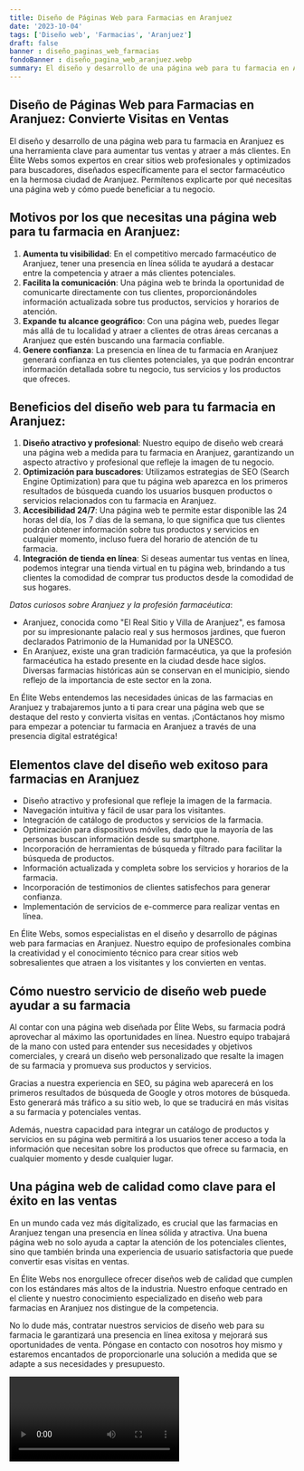 ```yaml
---
title: Diseño de Páginas Web para Farmacias en Aranjuez
date: '2023-10-04'
tags: ['Diseño web', 'Farmacias', 'Aranjuez']
draft: false
banner : diseño_paginas_web_farmacias
fondoBanner : diseño_pagina_web_aranjuez.webp
summary: El diseño y desarrollo de una página web para tu farmacia en Aranjuez es una herramienta clave para aumentar tus ventas y atraer a más clientes. En Élite Webs somos expertos en crear sitios web profesionales y optimizados para buscadores, diseñados específicamente para el sector farmacéutico en la hermosa ciudad de Aranjuez. Permítenos explicarte por qué necesitas una página web y cómo puede beneficiar a tu negocio.
---
```


## Diseño de Páginas Web para Farmacias en Aranjuez: Convierte Visitas en Ventas

El diseño y desarrollo de una página web para tu farmacia en Aranjuez es una herramienta clave para aumentar tus ventas y atraer a más clientes. En Élite Webs somos expertos en crear sitios web profesionales y optimizados para buscadores, diseñados específicamente para el sector farmacéutico en la hermosa ciudad de Aranjuez. Permítenos explicarte por qué necesitas una página web y cómo puede beneficiar a tu negocio.

## Motivos por los que necesitas una página web para tu farmacia en Aranjuez:

1. **Aumenta tu visibilidad**: En el competitivo mercado farmacéutico de Aranjuez, tener una presencia en línea sólida te ayudará a destacar entre la competencia y atraer a más clientes potenciales.
2. **Facilita la comunicación**: Una página web te brinda la oportunidad de comunicarte directamente con tus clientes, proporcionándoles información actualizada sobre tus productos, servicios y horarios de atención.
3. **Expande tu alcance geográfico**: Con una página web, puedes llegar más allá de tu localidad y atraer a clientes de otras áreas cercanas a Aranjuez que estén buscando una farmacia confiable.
4. **Genere confianza**: La presencia en línea de tu farmacia en Aranjuez generará confianza en tus clientes potenciales, ya que podrán encontrar información detallada sobre tu negocio, tus servicios y los productos que ofreces.

## Beneficios del diseño web para tu farmacia en Aranjuez:

1. **Diseño atractivo y profesional**: Nuestro equipo de diseño web creará una página web a medida para tu farmacia en Aranjuez, garantizando un aspecto atractivo y profesional que refleje la imagen de tu negocio.
2. **Optimización para buscadores**: Utilizamos estrategias de SEO (Search Engine Optimization) para que tu página web aparezca en los primeros resultados de búsqueda cuando los usuarios busquen productos o servicios relacionados con tu farmacia en Aranjuez.
3. **Accesibilidad 24/7**: Una página web te permite estar disponible las 24 horas del día, los 7 días de la semana, lo que significa que tus clientes podrán obtener información sobre tus productos y servicios en cualquier momento, incluso fuera del horario de atención de tu farmacia.
4. **Integración de tienda en línea**: Si deseas aumentar tus ventas en línea, podemos integrar una tienda virtual en tu página web, brindando a tus clientes la comodidad de comprar tus productos desde la comodidad de sus hogares.

*Datos curiosos sobre Aranjuez y la profesión farmacéutica*:

- Aranjuez, conocida como "El Real Sitio y Villa de Aranjuez", es famosa por su impresionante palacio real y sus hermosos jardines, que fueron declarados Patrimonio de la Humanidad por la UNESCO.
- En Aranjuez, existe una gran tradición farmacéutica, ya que la profesión farmacéutica ha estado presente en la ciudad desde hace siglos. Diversas farmacias históricas aún se conservan en el municipio, siendo reflejo de la importancia de este sector en la zona.

En Élite Webs entendemos las necesidades únicas de las farmacias en Aranjuez y trabajaremos junto a ti para crear una página web que se destaque del resto y convierta visitas en ventas. ¡Contáctanos hoy mismo para empezar a potenciar tu farmacia en Aranjuez a través de una presencia digital estratégica!

<GifSeo />

<Cta />

## Elementos clave del diseño web exitoso para farmacias en Aranjuez

- Diseño atractivo y profesional que refleje la imagen de la farmacia.
- Navegación intuitiva y fácil de usar para los visitantes.
- Integración de catálogo de productos y servicios de la farmacia.
- Optimización para dispositivos móviles, dado que la mayoría de las personas buscan información desde su smartphone.
- Incorporación de herramientas de búsqueda y filtrado para facilitar la búsqueda de productos.
- Información actualizada y completa sobre los servicios y horarios de la farmacia.
- Incorporación de testimonios de clientes satisfechos para generar confianza.
- Implementación de servicios de e-commerce para realizar ventas en línea.

En Élite Webs, somos especialistas en el diseño y desarrollo de páginas web para farmacias en Aranjuez. Nuestro equipo de profesionales combina la creatividad y el conocimiento técnico para crear sitios web sobresalientes que atraen a los visitantes y los convierten en ventas.

## Cómo nuestro servicio de diseño web puede ayudar a su farmacia

Al contar con una página web diseñada por Élite Webs, su farmacia podrá aprovechar al máximo las oportunidades en línea. Nuestro equipo trabajará de la mano con usted para entender sus necesidades y objetivos comerciales, y creará un diseño web personalizado que resalte la imagen de su farmacia y promueva sus productos y servicios.

Gracias a nuestra experiencia en SEO, su página web aparecerá en los primeros resultados de búsqueda de Google y otros motores de búsqueda. Esto generará más tráfico a su sitio web, lo que se traducirá en más visitas a su farmacia y potenciales ventas.

Además, nuestra capacidad para integrar un catálogo de productos y servicios en su página web permitirá a los usuarios tener acceso a toda la información que necesitan sobre los productos que ofrece su farmacia, en cualquier momento y desde cualquier lugar.

## Una página web de calidad como clave para el éxito en las ventas

En un mundo cada vez más digitalizado, es crucial que las farmacias en Aranjuez tengan una presencia en línea sólida y atractiva. Una buena página web no solo ayuda a captar la atención de los potenciales clientes, sino que también brinda una experiencia de usuario satisfactoria que puede convertir esas visitas en ventas.

En Élite Webs nos enorgullece ofrecer diseños web de calidad que cumplen con los estándares más altos de la industria. Nuestro enfoque centrado en el cliente y nuestro conocimiento especializado en diseño web para farmacias en Aranjuez nos distingue de la competencia.

No lo dude más, contratar nuestros servicios de diseño web para su farmacia le garantizará una presencia en línea exitosa y mejorará sus oportunidades de venta. Póngase en contacto con nosotros hoy mismo y estaremos encantados de proporcionarle una solución a medida que se adapte a sus necesidades y presupuesto.

<Video />

<CtaBot job='Farmacias' city='Aranjuez'/>

<Gmaps query='Aranjuez+españa+maps' />